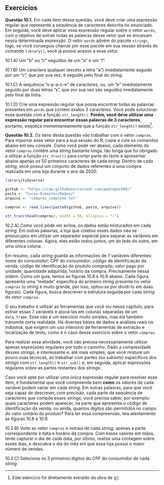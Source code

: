 



## Exercícios {.unnumbered}




**Questão 10.1.** Em cada item dessa questão, você deve criar uma expressão regular que represente a sequência de caracteres descrita no enunciado. Em seguida, você deve aplicar essa expressão regular sobre o vetor `words`, com o objetivo de extrair todas as palavras desse vetor que se encaixam nessa determinada expressão. O vetor `words` advém do pacote `stringr`, logo, se você conseguiu chamar por esse pacote em sua sessão através do comando `library()`, você já possui acesso a esse vetor.


10.1.A) Um "b" ou "c" seguidos de um "a" e um "l".


10.1.B) Um caractere qualquer (exceto a letra "a") imediatamente seguido por um "c", que por sua vez, é seguido pelo final do *string*. 


10.1.C) A sequência "s-p-a-c-e" de caracteres, ou, um "e" imediatamente seguido por duas letras "s", que por sua vez são seguidos imediatamente pelo final da linha.


10.1.D) Crie uma expressão regular que possa encontrar todas as palavras presentes em `words` que contém exatos 3 caracteres. Você pode solucionar essa questão com a função `str_length()`. **Porém, você deve utilizar uma expressão regular para encontrar essas palavras de 3 caracteres**, portanto, esqueça momentaneamente que a função `str_length()` existe^[Este exercício foi diretamente extraído da obra de \citeonline[p. 203]{wickham2017}].





**Questão 10.2.** Os itens desta questão vão trabalhar com o vetor `compras`. Para importar esse vetor para a sua sessão do R, copie e cole os comandos abaixo em seu console. Como você pode ver abaixo, cada elemento do vetor `compras` contém uma *string* bastante longa, tão longa que fui obrigado a utilizar a função `str_trunc()` para cortar parte do texto e apresentar abaixo apenas os 50 primeiros caracteres de cada *string*. Dentro de cada *string*, você possui um conjunto de dados referentes a uma compra realizada em uma loja durante o ano de 2020. 

```r
library(tidyverse)

github <- "https://raw.githubusercontent.com/pedropark99/"
pasta <- "Curso-R/master/Dados/"
arquivo <- "compras_completo.txt"

compras <- read_lines(paste0(github, pasta, arquivo))

str_trunc(head(compras), width = 50, ellipsis = "~")
```


10.2.A) Como você pôde ver acima, os dados estão misturados em cada *string*. Em outras palavras, a loja que coletou esses dados não se preoucupou em utilizar um separador especial para separar as variáveis em diferentes colunas. Agora, eles estão todos juntos, um do lado do outro, em uma única coluna.

Em resumo, cada *string* guarda as informações de 7 variáveis diferentes: nome do consumidor; CPF do consumidor; código de identificação da venda; código de identificação do produto comprado; valor pago por unidade; quantidade adquirida; horário da compra. Precisamente nessa ordem. Como um guia, temos as figuras 10.8 e 10.9 abaixo. Cada figura apresenta uma "metade" específica do primeiro *string* presente no vetor `compras` (o *string* é muito grande, por isso, optou-se por dividí-lo em duas figuras). Cada figura, busca descrever a estrutura seguida por cada *string* do vetor `compras`.


\begin{figure}


{\centering \includegraphics[width=0.8\linewidth ]{Exercícios/Figuras/exec_parte1} 

}

\caption{Descrição dos 39 primeiros caracteres de cada \textit{string} presente em \texttt{compras}}
\end{figure}


\begin{figure}


{\centering \includegraphics[width=0.8\linewidth ]{Exercícios/Figuras/exec_parte2} 

}

\caption{Descrição dos 43 últimos caracteres de cada \textit{string} presente em \texttt{compras}}
\end{figure}



O seu trabalho é utilizar as ferramentas que você viu nesse capítulo, para extrair essas 7 variáveis e alocá-las em colunas separadas de um `data.frame`. Esse não é um exercício muito simples, mas ele também transmite certa realidade. Há diversas bases de dados e análises reais na indústria, que exigem um uso intensivo de ferramentas de extração e localização de texto, como é o caso desse exercício sobre o vetor `compras`.

Para realizar essa atividade, você não precisa necessariamente utilizar apenas expressões regulares por todo o caminho. Dado a complexidade desses *strings*, é interessante e, até mais simples, que você misture um pouco suas técnicas, ao trabalhar com partes (ou *subsets*) específicos dos *strings* com `str_length()` e `str_sub()` e, em seguida, aplicar expressões regulares sobre as partes restantes dos *strings*.

Caso você opte por utilizar uma única expressão regular para resolver esse item, é fundamental que você compreenda bem **como** os valores de cada variável podem variar em cada *string*. Em outras palavras, para que você seja capaz de descrever, com precisão, cada parte da sequência de caracteres que compõe esses *strings*, você precisa saber, por exemplo: quais caracteres podem aparecer, na parte que apresenta o código de identificação da venda; ou ainda, quantos dígitos são permitidos no campo do valor unitário do produto? Para ter essa compreensão, leia atentamente às figuras 10.8 e 10.9.




10.2.B) Volte ao vetor `compras` e extraia de cada *string*, apenas a parte correspondente à data e horário da compra. Com esses valores em mãos, tente capturar o dia de cada data, por último, realize uma contagem sobre esses dias, e descubra o dia do mês em que essa loja possui o maior número de vendas.



10.2.C) Selecione os 3 primeiros dígitos do CPF do consumidor de cada *string*.





